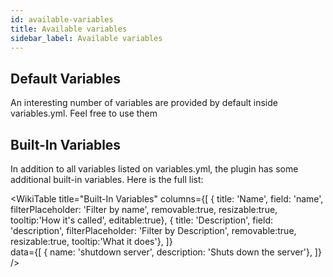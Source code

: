 ```yaml
---
id: available-variables
title: Available variables
sidebar_label: Available variables
---
```

## Default Variables
An interesting number of variables are provided by default inside variables.yml. Feel free to use them

## Built-In Variables
In addition to all variables listed on variables.yml, the plugin has some additional built-in variables. Here is the full list:

<WikiTable
title="Built-In Variables"
columns={[
    { title: 'Name', field: 'name', filterPlaceholder: 'Filter by name', removable:true, resizable:true, tooltip:'How it\'s called', editable:true},
    { title: 'Description', field: 'description', filterPlaceholder: 'Filter by Description', removable:true, resizable:true, tooltip:'What it does'},
]}  
data={[
    { name: 'shutdown server', description: 'Shuts down the server'},
]}
 />